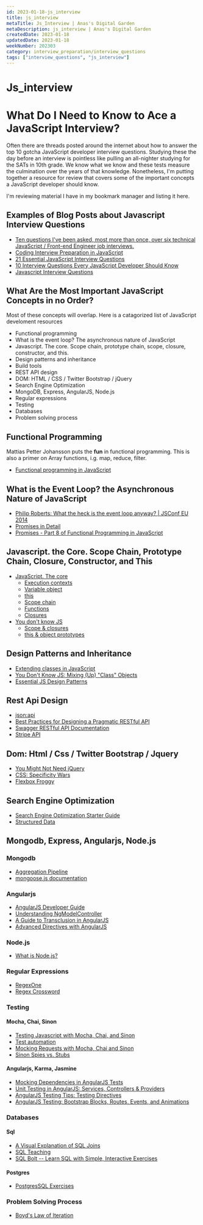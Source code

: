 ```yaml
---
id: 2023-01-18-js_interview
title: js_interview
metaTitle: Js_Interview | Anas's Digital Garden
metaDescription: js_interview | Anas's Digital Garden
createdDate: 2023-01-18
updatedDate: 2023-01-18
weekNumber: 202303
category: interview_preparation/interview_questions
tags: ["interview_questions", "js_interview"]
---
```


# Js_interview

# What Do I Need to Know to Ace a JavaScript Interview?

Often there are threads posted around the internet about how to answer the top 10 gotcha JavaScript developer interview questions. Studying these the day before an interview is pointless like pulling an all-nighter studying for the SATs in 10th grade. We know what we know and these tests measure the culmination over the years of that knowledge. Nonetheless, I'm putting together a resource for review that covers some of the important concepts a JavaScript developer should know.

I'm reviewing material I have in my bookmark manager and listing it here.

## Examples of Blog Posts about Javascript Interview Questions

- [Ten questions I've been asked, most more than once, over six technical JavaScript / Front-end Engineer job interviews.](https://www.reddit.com/r/javascript/comments/3rb88w/ten_questions_ive_been_asked_most_more_than_once)
- [Coding Interview Preparation in JavaScript](https://news.ycombinator.com/item?id=11204128)
- [21 Essential JavaScript Interview Questions](https://www.codementor.io/javascript/tutorial/21-essential-javascript-tech-interview-practice-questions-answers)
- [10 Interview Questions Every JavaScript Developer Should Know](https://medium.com/javascript-scene/10-interview-questions-every-javascript-developer-should-know-6fa6bdf5ad95#.1eaqwtkhc)
- [Javascript Interview Questions](http://www.tutorialspoint.com/javascript/javascript_interview_questions.htm)

## What Are the Most Important JavaScript Concepts in no Order?

Most of these concepts will overlap. Here is a catagorized list of JavaScript develoment resources

- Functional programming
- What is the event loop? The asynchronous nature of JavaScript
- Javascript. The core. Scope chain, prototype chain, scope, closure, constructor, and this.
- Design patterns and inheritance
- Build tools
- REST API design
- DOM: HTML / CSS / Twitter Bootstrap / jQuery
- Search Engine Optimization
- MongoDB, Express, AngularJS, Node.js
- Regular expressions
- Testing
- Databases
- Problem solving process

## Functional Programming

Mattias Petter Johansson puts the **fun** in functional programming. This is also a primer on Array functions, i.g. map, reduce, filter.

- [Functional programming in JavaScript](https://www.youtube.com/watch?v=BMUiFMZr7vk&list=PL0zVEGEvSaeEd9hlmCXrk5yUyqUag-n84)

## What is the Event Loop? the Asynchronous Nature of JavaScript

- [Philip Roberts: What the heck is the event loop anyway? | JSConf EU 2014](https://www.youtube.com/watch?v=8aGhZQkoFbQ)
- [Promises in Detail](http://dailyjs.com/2014/02/20/promises-in-detail/)
- [Promises - Part 8 of Functional Programming in JavaScript](https://www.youtube.com/watch?v=2d7s3spWAzo)

## Javascript. the Core. Scope Chain, Prototype Chain, Closure, Constructor, and This

- [JavaScript. The core](http://dmitrysoshnikov.com/ecmascript/javascript-the-core/)
  - [Execution contexts](http://dmitrysoshnikov.com/ecmascript/chapter-1-execution-contexts/)
  - [Variable object](http://dmitrysoshnikov.com/ecmascript/chapter-2-variable-object/)
  - [this](http://dmitrysoshnikov.com/ecmascript/chapter-3-this/)
  - [Scope chain](http://dmitrysoshnikov.com/ecmascript/chapter-4-scope-chain/)
  - [Functions](http://dmitrysoshnikov.com/ecmascript/chapter-5-functions/)
  - [Closures](http://dmitrysoshnikov.com/ecmascript/chapter-6-closures/)
- [You don't know JS](https://github.com/getify/You-Dont-Know-JS)
  - [Scope & closures](https://github.com/getify/You-Dont-Know-JS/tree/master/scope%20%26%20closures)
  - [this & object prototypes](https://github.com/getify/You-Dont-Know-JS/tree/master/this%20%26%20object%20prototypes)

## Design Patterns and Inheritance

- [Extending classes in JavaScript](http://stackoverflow.com/questions/15192722/javascript-extending-class)
- [You Don't Know JS: Mixing (Up) "Class" Objects](https://github.com/getify/You-Dont-Know-JS/blob/master/this%20&%20object%20prototypes/ch4.md)
- [Essential JS Design Patterns](https://addyosmani.com/resources/essentialjsdesignpatterns/book/)

## Rest Api Design

- [json:api](http://jsonapi.org/)
- [Best Practices for Designing a Pragmatic RESTful API](http://www.vinaysahni.com/best-practices-for-a-pragmatic-restful-api)
- [Swagger RESTful API Documentation](http://swagger.io/specification/)
- [Stripe API](https://stripe.com/docs/api)

## Dom: Html / Css / Twitter Bootstrap / Jquery

- [You Might Not Need jQuery](http://youmightnotneedjquery.com/)
- [CSS: Specificity Wars](https://stuffandnonsense.co.uk/archives/css_specificity_wars.html)
- [Flexbox Froggy](http://flexboxfroggy.com/)

## Search Engine Optimization

- [Search Engine Optimization Starter Guide](http://static.googleusercontent.com/media/www.google.com/en//webmasters/docs/search-engine-optimization-starter-guide.pdf)
- [Structured Data](https://developers.google.com/structured-data/)

## Mongodb, Express, Angularjs, Node.js

### Mongodb

- [Aggregation Pipeline](https://docs.mongodb.org/manual/core/aggregation-pipeline/)
- [mongoose.js documentation](http://mongoosejs.com/docs/guide.html)

### Angularjs

- [AngularJS Developer Guide](https://docs.angularjs.org/guide)
- [Understanding NgModelController](http://radify.io/blog/understanding-ngmodelcontroller-by-example-part-1/)
- [A Guide to Transclusion in AngularJS](http://teropa.info/blog/2015/06/09/transclusion.html)
- [Advanced Directives with AngularJS](https://www.youtube.com/watch?v=Ty8XcASK9js)

### Node.js

- [What is Node.js?](http://stackoverflow.com/a/6782438/494664)

### Regular Expressions

- [RegexOne](http://regexone.com/)
- [Regex Crossword](https://regexcrossword.com/)

### Testing

#### Mocha, Chai, Sinon

- [Testing Javascript with Mocha, Chai, and Sinon](http://www.maori.geek.nz/introduction_to_testing_node_js_with_mocha_chai_and_sinon/)
- [Test automation](http://www.zsoltnagy.eu/category/test-automation/)
- [Mocking Requests with Mocha, Chai and Sinon](http://robdodson.me/mocking-requests-with-mocha-chai-and-sinon/)
- [Sinon Spies vs. Stubs](http://jaketrent.com/post/sinon-spies-vs-stubs/)

#### Angularjs, Karma, Jasmine

- [Mocking Dependencies in AngularJS Tests](http://www.sitepoint.com/mocking-dependencies-angularjs-tests/)
- [Unit Testing in AngularJS: Services, Controllers & Providers](http://www.sitepoint.com/unit-testing-angularjs-services-controllers-providers/)
- [AngularJS Testing Tips: Testing Directives](http://www.sitepoint.com/angular-testing-tips-testing-directives/)
- [AngularJS Testing: Bootstrap Blocks, Routes, Events, and Animations](http://www.sitepoint.com/angularjs-testing-tips-bootstrap-blocks-routes-events-animations/)

### Databases

#### Sql

- [A Visual Explanation of SQL Joins](https://blog.codinghorror.com/a-visual-explanation-of-sql-joins/)
- [SQL Teaching](https://www.sqlteaching.com/)
- [SQL Bolt -- Learn SQL with Simple, Interactive Exercises](http://sqlbolt.com)

#### Postgres

- [PostgresSQL Exercises](https://pgexercises.com/)

### Problem Solving Process

- [Boyd's Law of Iteration](http://blog.codinghorror.com/boyds-law-of-iteration/)
